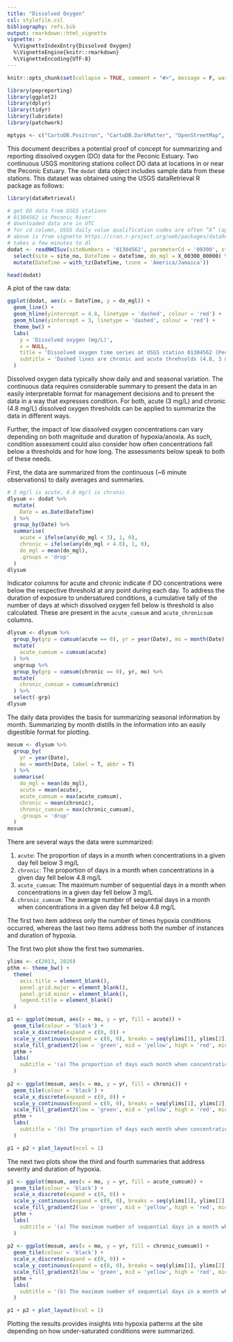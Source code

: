 ```yaml
---
title: "Dissolved Oxygen"
csl: stylefile.csl
bibliography: refs.bib
output: rmarkdown::html_vignette
vignette: >
  %\VignetteIndexEntry{Dissolved Oxygen}
  %\VignetteEngine{knitr::rmarkdown}
  %\VignetteEncoding{UTF-8}
---
```


```r
knitr::opts_chunk$set(collapse = TRUE, comment = "#>", message = F, warning = F, fig.align = 'center')

library(pepreporting)
library(ggplot2)
library(dplyr)
library(tidyr)
library(lubridate)
library(patchwork)

mptyps <- c("CartoDB.Positron", "CartoDB.DarkMatter", "OpenStreetMap", "Esri.WorldImagery", "OpenTopoMap")
```

This document describes a potential proof of concept for summarizing and reporting dissolved oxygen (DO) data for the Peconic Estuary.  Two continuous USGS monitoring stations collect DO data at locations in or near the Peconic Estuary.  The `dodat` data object includes sample data from these stations.  This dataset was obtained using the USGS dataRetrieval R package as follows:

```r
library(dataRetrieval)

# get DO data from USGS stations
# 01304562 is Peconic River
# downloaded data are in UTC
# for cd column, USGS daily value qualification codes are often “A” (approved for publication) or “P” (provisional data subject to revision)
# above is from vignette https://cran.r-project.org/web/packages/dataRetrieval/vignettes/dataRetrieval.html
# takes a few minutes to dl
dodat <- readNWISuv(siteNumbers = '01304562', parameterCd = '00300', startDate = '2013-01-01', endDate = '2020-12-31') %>%
  select(site = site_no, DateTime = dateTime, do_mgl = X_00300_00000) %>%
  mutate(DateTime = with_tz(DateTime, tzone = 'America/Jamaica'))
```
```r
head(dodat)
```

A plot of the raw data: 

```r
ggplot(dodat, aes(x = DateTime, y = do_mgl)) + 
  geom_line() + 
  geom_hline(yintercept = 4.8, linetype = 'dashed', colour = 'red') + 
  geom_hline(yintercept = 3, linetype = 'dashed', colour = 'red') +
  theme_bw() +
  labs(
    y = 'Dissolved oxygen (mg/L)', 
    x = NULL, 
    title = 'Dissolved oxygen time series at USGS station 01304562 (Peconic R.)', 
    subtitle = 'Dashed lines are chronic and acute threhsolds (4.8, 3 mg/L)'
  )
```

Dissolved oxygen data typically show daily and and seasonal variation.  The continuous data requires considerable summary to present the data in an easily interpretable format for management decisions and to present the data in a way that expresses condition.  For both, acute (3 mg/L) and chronic (4.8 mg/L) dissolved oxygen thresholds can be applied to summarize the data in different ways.  

Further, the impact of low dissolved oxygen concentrations can vary depending on both magnitude and duration of hypoxia/anoxia.  As such, condition assessment could also consider how often concentrations fall below a thresholds and for how long. The assessments below speak to both of these needs.

First, the data are summarized from the continuous (~6 minute observations) to daily averages and summaries.

```r

# 3 mg/l is acute, 4.8 mg/l is chronic
dlysum <- dodat %>% 
  mutate(
    Date = as.Date(DateTime)
  ) %>% 
  group_by(Date) %>% 
  summarise(
    acute = ifelse(any(do_mgl < 3), 1, 0), 
    chronic = ifelse(any(do_mgl < 4.8), 1, 0), 
    do_mgl = mean(do_mgl), 
    .groups = 'drop'
  ) 
dlysum
```

Indicator columns for acute and chronic indicate if DO concentrations were below the respective threshold at any point during each day. To address the duration of exposure to undersatured conditions, a cumulative tally of the number of days at which dissolved oxygen fell below is threshold is also calculated.  These are present in the `acute_cumsum` and `acute_chronicsum` columns.

```r
dlysum <- dlysum %>% 
  group_by(grp = cumsum(acute == 0), yr = year(Date), mo = month(Date)) %>% 
  mutate(
    acute_cumsum = cumsum(acute)
  ) %>% 
  ungroup %>% 
  group_by(grp = cumsum(chronic == 0), yr, mo) %>% 
  mutate(
    chronic_cumsum = cumsum(chronic)
  ) %>% 
  select(-grp)
dlysum
```

The daily data provides the basis for summarizing seasonal information by month.  Summarizing by month distills in the information into an easily digestible format for plotting.  

```r
mosum <- dlysum %>% 
  group_by(
    yr = year(Date), 
    mo = month(Date, label = T, abbr = T)
  ) %>% 
  summarise(
    do_mgl = mean(do_mgl), 
    acute = mean(acute), 
    acute_cumsum = max(acute_cumsum), 
    chronic = mean(chronic), 
    chronic_cumsum = max(chronic_cumsum), 
    .groups = 'drop'
  )
mosum
```

There are several ways the data were summarized:

1) `acute`: The proportion of days in a month when concentrations in a given day fell below 3 mg/L
1) `chronic`: The proportion of days in a month when concentrations in a given day fell below 4.8 mg/L
1) `acute_cumsum`: The maximum number of sequential days in a month when concentrations in a given day fell below 3 mg/L
1) `chronic_cumsum`: The average number of sequential days in a month when concentrations in a given day fell below 4.8 mg/L

The first two item address only the number of times hypoxia conditions occurred, whereas the last two items address both the number of instances and duration of hypoxia. 

The first two plot show the first two summaries.

```r
ylims <- c(2013, 2020)
pthm <- theme_bw() + 
  theme(
    axis.title = element_blank(), 
    panel.grid.major = element_blank(), 
    panel.grid.minor = element_blank(), 
    legend.title = element_blank()
  )

p1 <- ggplot(mosum, aes(x = mo, y = yr, fill = acute)) + 
  geom_tile(colour = 'black') + 
  scale_x_discrete(expand = c(0, 0)) + 
  scale_y_continuous(expand = c(0, 0), breaks = seq(ylims[1], ylims[2])) + 
  scale_fill_gradient2(low = 'green', mid = 'yellow', high = 'red', midpoint = 0.5) +
  pthm +
  labs(
    subtitle = '(a) The proportion of days each month when concentrations in a given day fell below 3 mg/L'
  )
  
p2 <- ggplot(mosum, aes(x = mo, y = yr, fill = chronic)) + 
  geom_tile(colour = 'black') + 
  scale_x_discrete(expand = c(0, 0)) + 
  scale_y_continuous(expand = c(0, 0), breaks = seq(ylims[1], ylims[2])) + 
  scale_fill_gradient2(low = 'green', mid = 'yellow', high = 'red', midpoint = 0.5) +
  pthm +
  labs(
    subtitle = '(b) The proportion of days each month when concentrations in a given day fell below 4.8 mg/L'
  )

p1 + p2 + plot_layout(ncol = 1)
```

The next two plots show the third and fourth summaries that address severity and duration of hypoxia.

```r
p1 <- ggplot(mosum, aes(x = mo, y = yr, fill = acute_cumsum)) + 
  geom_tile(colour = 'black') + 
  scale_x_discrete(expand = c(0, 0)) + 
  scale_y_continuous(expand = c(0, 0), breaks = seq(ylims[1], ylims[2])) + 
  scale_fill_gradient2(low = 'green', mid = 'yellow', high = 'red', midpoint = 15) +
  pthm +
  labs(
    subtitle = '(a) The maximum number of sequential days in a month when concentrations in a given day fell below 3 mg/L'
  )
  
p2 <- ggplot(mosum, aes(x = mo, y = yr, fill = chronic_cumsum)) + 
  geom_tile(colour = 'black') + 
  scale_x_discrete(expand = c(0, 0)) + 
  scale_y_continuous(expand = c(0, 0), breaks = seq(ylims[1], ylims[2])) + 
  scale_fill_gradient2(low = 'green', mid = 'yellow', high = 'red', midpoint = 15) +
  pthm +
  labs(
    subtitle = '(b) The maximum number of sequential days in a month when concentrations in a given day fell below 4.8 mg/L'
  )

p1 + p2 + plot_layout(ncol = 1)
```

Plotting the results provides insights into hypoxia patterns at the site depending on how under-saturated conditions were summarized.

